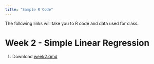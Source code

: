 ```yaml
---
title: "Sample R Code"
---
```


The following links will take you to R code and data used for class.

# Week 2 - Simple Linear Regression
1.  <i class="bi bi-download"></i> Download [week2.qmd]()
